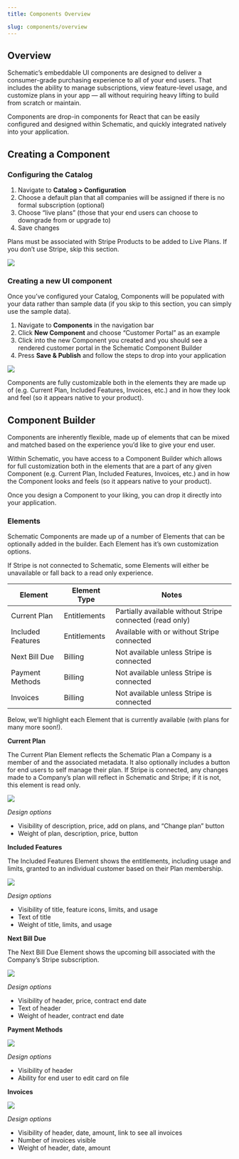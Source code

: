 ```yaml
---
title: Components Overview

slug: components/overview
---
```


## Overview

Schematic’s embeddable UI components are designed to deliver a consumer-grade purchasing experience to all of your end users. That includes the ability to manage subscriptions, view feature-level usage, and customize plans in your app — all without requiring heavy lifting to build from scratch or maintain.

Components are drop-in components for React that can be easily configured and designed within Schematic, and quickly integrated natively into your application.

## Creating a Component

### **Configuring the Catalog**

1. Navigate to **Catalog > Configuration**
2. Choose a default plan that all companies will be assigned if there is no formal subscription (optional)
3. Choose “live plans” (those that your end users can choose to downgrade from or upgrade to)
4. Save changes

<Info>Plans must be associated with Stripe Products to be added to Live Plans. If you don’t use Stripe, skip this section.</Info>

<img
  src="../../assets/images/components/components-plan-configuration.png"
/>

### **Creating a new UI component**

Once you’ve configured your Catalog, Components will be populated with your data rather than sample data (if you skip to this section, you can simply use the sample data).

1. Navigate to **Components** in the navigation bar
2. Click **New Component** and choose “Customer Portal” as an example
3. Click into the new Component you created and you should see a rendered customer portal in the Schematic Component Builder
4. Press **Save & Publish** and follow the steps to drop into your application

<img
  src="../../assets/images/components/components-builder.png"
/>

Components are fully customizable both in the elements they are made up of (e.g. Current Plan, Included Features, Invoices, etc.) and in how they look and feel (so it appears native to your product).

## Component Builder

Components are inherently flexible, made up of elements that can be mixed and matched based on the experience you’d like to give your end user.

Within Schematic, you have access to a Component Builder which allows for full customization both in the elements that are a part of any given Component (e.g. Current Plan, Included Features, Invoices, etc.) and in how the Component looks and feels (so it appears native to your product).

Once you design a Component to your liking, you can drop it directly into your application.

### Elements

Schematic Components are made up of a number of Elements that can be optionally added in the builder. Each Element has it’s own customization options.

If Stripe is not connected to Schematic, some Elements will either be unavailable or fall back to a read only experience.

| Element | Element Type | Notes |
| --- | --- | --- |
| Current Plan | Entitlements | Partially available without Stripe connected (read only) |
| Included Features | Entitlements | Available with or without Stripe connected |
| Next Bill Due | Billing | Not available unless Stripe is connected |
| Payment Methods | Billing | Not available unless Stripe is connected |
| Invoices | Billing | Not available unless Stripe is connected |

Below, we’ll highlight each Element that is currently available (with plans for many more soon!). 

**Current Plan**

The Current Plan Element reflects the Schematic Plan a Company is a member of and the associated metadata. It also optionally includes a button for end users to self manage their plan. If Stripe is connected, any changes made to a Company’s plan will reflect in Schematic and Stripe; if it is not, this element is read only.

<img
  src="../../assets/images/components/components-current-plan.png"
/>

*Design options*

- Visibility of description, price, add on plans, and “Change plan” button
- Weight of plan, description, price, button

**Included Features**

The Included Features Element shows the entitlements, including usage and limits, granted to an individual customer based on their Plan membership.

<img
  src="../../assets/images/components/components-included-features.png"
/>

*Design options*

- Visibility of title, feature icons, limits, and usage
- Text of title
- Weight of title, limits, and usage

**Next Bill Due**

The Next Bill Due Element shows the upcoming bill associated with the Company’s Stripe subscription.

<img
  src="../../assets/images/components/components-upcoming-bill.png"
/>

*Design options*

- Visibility of header, price, contract end date
- Text of header
- Weight of header, contract end date

**Payment Methods**

<img
  src="../../assets/images/components/components-payment-method.png"
/>

*Design options*

- Visibility of header
- Ability for end user to edit card on file

**Invoices**

<img
  src="../../assets/images/components/components-invoices.png"
/>

*Design options*

- Visibility of header, date, amount, link to see all invoices
- Number of invoices visible
- Weight of header, date, amount